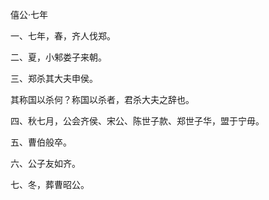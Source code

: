 

僖公·七年

一、七年，春，齐人伐郑。

二、夏，小邾娄子来朝。

三、郑杀其大夫申侯。

其称国以杀何？称国以杀者，君杀大夫之辞也。

四、秋七月，公会齐侯、宋公、陈世子款、郑世子华，盟于宁毋。

五、曹伯般卒。

六、公子友如齐。

七、冬，葬曹昭公。

